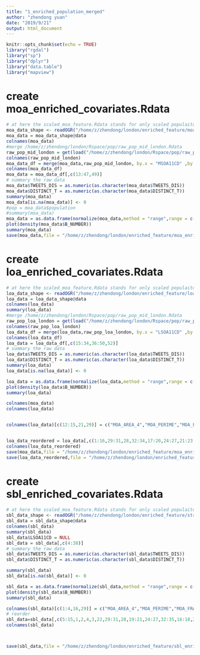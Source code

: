 ```yaml
---
title: "1_enriched_population_merged"
author: "zhendong yuan"
date: "2019/9/21"
output: html_document
---
```


```r
knitr::opts_chunk$set(echo = TRUE)
library("rgdal")
library("sp")
library("dplyr")
library("data.table")
library("mapview")
```

# create moa_enriched_covariates.Rdata

```r
# at here the scaled_moa_feature.Rdata stands for only scaled populaiton 
moa_data_shape <- readOGR("/home/z/zhendong/london/enriched_feature/moa_enriched.shp")
moa_data = moa_data_shape@data
colnames(moa_data)
#merge /home/z/zhendong/london/Rspace/pop/raw_pop_mid_london.Rdata
raw_pop_mid_london = get(load("/home/z/zhendong/london/Rspace/pop/raw_pop_mid_london.Rdata"))
colnames(raw_pop_mid_london)
moa_data_df = merge(moa_data,raw_pop_mid_london, by.x = "MSOA11CD" ,by.y = "AreaCodes")
colnames(moa_data_df)
moa_data = moa_data_df[,c(13:47,49)]
# summary the raw data
moa_data$TWEETS_DIS = as.numeric(as.character(moa_data$TWEETS_DIS))
moa_data$DISTINCT_T = as.numeric(as.character(moa_data$DISTINCT_T))
summary(moa_data)
moa_data[is.na(moa_data)] <- 0
#pop = moa_data$population
#summary(moa_data)
moa_data = as.data.frame(normalize(moa_data,method = "range",range = c(0, 1)))
plot(density(moa_data$B_NUMBER))
summary(moa_data)
save(moa_data,file = "/home/z/zhendong/london/enriched_feature/moa_enriched_covariates.Rdata")


```


# create loa_enriched_covariates.Rdata

```r
# at here the scaled_moa_feature.Rdata stands for only scaled populaiton 
loa_data_shape <- readOGR("/home/z/zhendong/london/enriched_feature/loa_enriched.shp")
loa_data = loa_data_shape@data
colnames(loa_data)
summary(loa_data)
#merge /home/z/zhendong/london/Rspace/pop/raw_pop_mid_london.Rdata
raw_pop_loa_london = get(load("/home/z/zhendong/london/Rspace/pop/raw_pop_london_low.Rdata"))
colnames(raw_pop_loa_london)
loa_data_df = merge(loa_data,raw_pop_loa_london, by.x = "LSOA11CD" ,by.y = "AreaCodes")
colnames(loa_data_df)
loa_data = loa_data_df[,c(15:34,36:50,52)]
# summary the raw data
loa_data$TWEETS_DIS = as.numeric(as.character(loa_data$TWEETS_DIS))
loa_data$DISTINCT_T = as.numeric(as.character(loa_data$DISTINCT_T))
summary(loa_data)
loa_data[is.na(loa_data)] <- 0

loa_data = as.data.frame(normalize(loa_data,method = "range",range = c(0, 1)))
plot(density(loa_data$B_NUMBER))
summary(loa_data)

```

```r
colnames(moa_data)
colnames(loa_data)


colnames(loa_data)[c(12:15,21,29)] = c("MOA_AREA_4","MOA_PERIME","MOA_FRACTA","MOA_SHAPE","MOA_B_RATI","SBRO_STDDE")


loa_data_reordered = loa_data[,c(1:16,29:31,28,32:34,17:20,24:27,21:23,35:36)]
colnames(loa_data_reordered)
save(moa_data,file = "/home/z/zhendong/london/enriched_feature/moa_enriched_covariates.Rdata")
save(loa_data_reordered,file = "/home/z/zhendong/london/enriched_feature/loa_enriched_covariates.Rdata")

```


# create sbl_enriched_covariates.Rdata
```r
# at here the scaled_moa_feature.Rdata stands for only scaled populaiton 
sbl_data_shape <- readOGR("/home/z/zhendong/london/enriched_feature/street_blocksl_withinloa.shp")
sbl_data = sbl_data_shape@data
colnames(sbl_data)
summary(sbl_data)
sbl_data$LSOA11CD = NULL
sbl_data = sbl_data[,c(4:38)]
# summary the raw data
sbl_data$TWEETS_DIS = as.numeric(as.character(sbl_data$TWEETS_DIS))
sbl_data$DISTINCT_T = as.numeric(as.character(sbl_data$DISTINCT_T))

summary(sbl_data)
sbl_data[is.na(sbl_data)] <- 0

sbl_data = as.data.frame(normalize(sbl_data,method = "range",range = c(0, 1)))
plot(density(sbl_data$B_NUMBER))
summary(sbl_data)
```

```r
colnames(sbl_data)[c(1:4,16,29)] = c("MOA_AREA_4","MOA_PERIME","MOA_FRACTA","MOA_SHAPE","MOA_B_RATI","SBRO_STDDE")
# reorder
sbl_data=sbl_data[,c(5:15,1,2,4,3,22,29:31,28,19:21,24:27,32:35,16:18,23)]
colnames(sbl_data)



save(sbl_data,file = "/home/z/zhendong/london/enriched_feature/sbl_enriched_covariates.Rdata")
```

